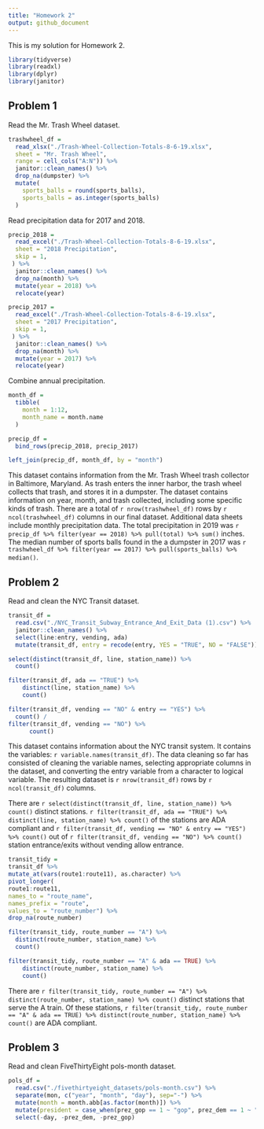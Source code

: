 ```yaml
---
title: "Homework 2"
output: github_document
---
```


This is my solution for Homework 2. 

```r
library(tidyverse)
library(readxl)
library(dplyr)
library(janitor)
```


## Problem 1

Read the Mr. Trash Wheel dataset. 

```r
trashwheel_df = 
  read_xlsx("./Trash-Wheel-Collection-Totals-8-6-19.xlsx",
  sheet = "Mr. Trash Wheel", 
  range = cell_cols("A:N")) %>% 
  janitor::clean_names() %>% 
  drop_na(dumpster) %>% 
  mutate(
    sports_balls = round(sports_balls), 
    sports_balls = as.integer(sports_balls)
  )
```

Read precipitation data for 2017 and 2018. 

```r
precip_2018 = 
  read_excel("./Trash-Wheel-Collection-Totals-8-6-19.xlsx",
  sheet = "2018 Precipitation", 
  skip = 1, 
 ) %>% 
  janitor::clean_names() %>% 
  drop_na(month) %>% 
  mutate(year = 2018) %>% 
  relocate(year)

precip_2017 = 
  read_excel("./Trash-Wheel-Collection-Totals-8-6-19.xlsx",
  sheet = "2017 Precipitation", 
  skip = 1, 
 ) %>% 
  janitor::clean_names() %>% 
  drop_na(month) %>% 
  mutate(year = 2017) %>% 
  relocate(year)
```

Combine annual precipitation. 

```r
month_df = 
  tibble(
    month = 1:12, 
    month_name = month.name
  )

precip_df = 
  bind_rows(precip_2018, precip_2017)

left_join(precip_df, month_df, by = "month")
```

This dataset contains information from the Mr. Trash Wheel trash collector in Baltimore, Maryland. As trash enters the inner harbor, the trash wheel collects that trash, and stores it in a dumpster. The dataset contains information on year, month, and trash collected, including some specific kinds of trash. There are a total of `r nrow(trashwheel_df)` rows by `r ncol(trashwheel_df)` columns in our final dataset. Additional data sheets include monthly precipitation data. The total precipitation in 2019 was `r precip_df %>% filter(year == 2018) %>% pull(total) %>% sum()` inches. The median number of sports balls found in the a dumpster in 2017 was `r trashwheel_df %>% filter(year == 2017) %>% pull(sports_balls) %>% median()`. 

## Problem 2

Read and clean the NYC Transit dataset. 

```r
transit_df = 
  read.csv("./NYC_Transit_Subway_Entrance_And_Exit_Data (1).csv") %>%
  janitor::clean_names() %>% 
  select(line:entry, vending, ada) 
  mutate(transit_df, entry = recode(entry, YES = "TRUE", NO = "FALSE"))
```



```r
select(distinct(transit_df, line, station_name)) %>% 
  count()

filter(transit_df, ada == "TRUE") %>%
    distinct(line, station_name) %>%
    count()

filter(transit_df, vending == "NO" & entry == "YES") %>% 
  count() / 
filter(transit_df, vending == "NO") %>% 
      count() 
```

This dataset contains information about the NYC transit system. It contains the variables: `r variable.names(transit_df)`. The data cleaning so far has consisted of cleaning the variable names, selecting appropriate columns in the dataset, and converting the entry variable from a character to logical variable. The resulting dataset is `r nrow(transit_df)` rows by `r ncol(transit_df)` columns. 

There are `r select(distinct(transit_df, line, station_name)) %>% count()` distinct stations. `r filter(transit_df, ada == "TRUE") %>% distinct(line, station_name) %>% count()` of the stations are ADA compliant and `r filter(transit_df, vending == "NO" & entry == "YES") %>% count()` out of `r filter(transit_df, vending == "NO") %>% count()` station entrance/exits without vending allow entrance. 

```r
transit_tidy =
transit_df %>%
mutate_at(vars(route1:route11), as.character) %>%
pivot_longer(
route1:route11,
names_to = "route_name",
names_prefix = "route",
values_to = "route_number") %>%
drop_na(route_number)

filter(transit_tidy, route_number == "A") %>% 
  distinct(route_number, station_name) %>% 
  count()

filter(transit_tidy, route_number == "A" & ada == TRUE) %>% 
    distinct(route_number, station_name) %>%
    count()

```

There are `r filter(transit_tidy, route_number == "A") %>% distinct(route_number, station_name) %>% count()` distinct stations that serve the A train. Of these stations, `r filter(transit_tidy, route_number == "A" & ada == TRUE) %>% distinct(route_number, station_name) %>% count()` are ADA compliant. 

## Problem 3 

Read and clean FiveThirtyEight pols-month dataset. 

```r
pols_df = 
  read.csv("./fivethirtyeight_datasets/pols-month.csv") %>% 
  separate(mon, c("year", "month", "day"), sep="-") %>% 
  mutate(month = month.abb[as.factor(month)]) %>% 
  mutate(president = case_when(prez_gop == 1 ~ "gop", prez_dem == 1 ~ "dem")) %>% 
  select(-day, -prez_dem, -prez_gop)
  
```



